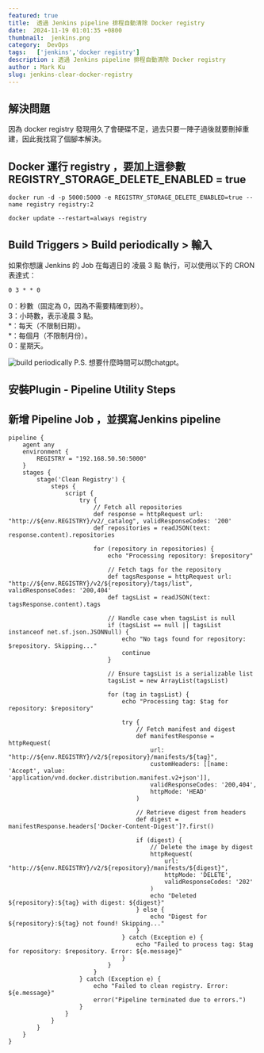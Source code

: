 ```yaml
---
featured: true
title:  透過 Jenkins pipeline 排程自動清除 Docker registry
date:  2024-11-19 01:01:35 +0800
thumbnail:  jenkins.png
category:  DevOps 
tags:   ['jenkins','docker registry']
description : 透過 Jenkins pipeline 排程自動清除 Docker registry
author : Mark Ku
slug: jenkins-clear-docker-registry
---
```

## 解決問題
因為 docker registry 發現用久了會硬碟不足，過去只要一陣子過後就要刪掉重建，因此我找寫了個腳本解決。

## Docker 運行 registry ，要加上這參數 REGISTRY_STORAGE_DELETE_ENABLED = true

```
docker run -d -p 5000:5000 -e REGISTRY_STORAGE_DELETE_ENABLED=true --name registry registry:2

docker update --restart=always registry
```
## Build Triggers > Build periodically > 輸入
如果你想讓 Jenkins 的 Job 在每週日的 凌晨 3 點 執行，可以使用以下的 CRON 表達式：
```
0 3 * * 0  
```
0：秒數（固定為 0，因為不需要精確到秒）。  
3：小時數，表示凌晨 3 點。  
*：每天（不限制日期）。  
*：每個月（不限制月份）。  
0：星期天。  

![build periodically](build-periodically.png)
P.S. 想要什麼時間可以問chatgpt。
## 安裝Plugin  - Pipeline Utility Steps

## 新增 Pipeline Job ，並撰寫Jenkins pipeline
```
pipeline {
    agent any
    environment {
        REGISTRY = "192.168.50.50:5000"
    }
    stages {
        stage('Clean Registry') {
            steps {
                script {
                    try {
                        // Fetch all repositories
                        def response = httpRequest url: "http://${env.REGISTRY}/v2/_catalog", validResponseCodes: '200'
                        def repositories = readJSON(text: response.content).repositories

                        for (repository in repositories) {
                            echo "Processing repository: $repository"

                            // Fetch tags for the repository
                            def tagsResponse = httpRequest url: "http://${env.REGISTRY}/v2/${repository}/tags/list", validResponseCodes: '200,404'
                            def tagsList = readJSON(text: tagsResponse.content).tags

                            // Handle case when tagsList is null
                            if (tagsList == null || tagsList instanceof net.sf.json.JSONNull) {
                                echo "No tags found for repository: $repository. Skipping..."
                                continue
                            }

                            // Ensure tagsList is a serializable list
                            tagsList = new ArrayList(tagsList)

                            for (tag in tagsList) {
                                echo "Processing tag: $tag for repository: $repository"

                                try {
                                    // Fetch manifest and digest
                                    def manifestResponse = httpRequest(
                                        url: "http://${env.REGISTRY}/v2/${repository}/manifests/${tag}",
                                        customHeaders: [[name: 'Accept', value: 'application/vnd.docker.distribution.manifest.v2+json']],
                                        validResponseCodes: '200,404',
                                        httpMode: 'HEAD'
                                    )

                                    // Retrieve digest from headers
                                    def digest = manifestResponse.headers['Docker-Content-Digest']?.first()

                                    if (digest) {
                                        // Delete the image by digest
                                        httpRequest(
                                            url: "http://${env.REGISTRY}/v2/${repository}/manifests/${digest}",
                                            httpMode: 'DELETE',
                                            validResponseCodes: '202'
                                        )
                                        echo "Deleted ${repository}:${tag} with digest: ${digest}"
                                    } else {
                                        echo "Digest for ${repository}:${tag} not found! Skipping..."
                                    }
                                } catch (Exception e) {
                                    echo "Failed to process tag: $tag for repository: $repository. Error: ${e.message}"
                                }
                            }
                        }
                    } catch (Exception e) {
                        echo "Failed to clean registry. Error: ${e.message}"
                        error("Pipeline terminated due to errors.")
                    }
                }
            }
        }
    }
}
```